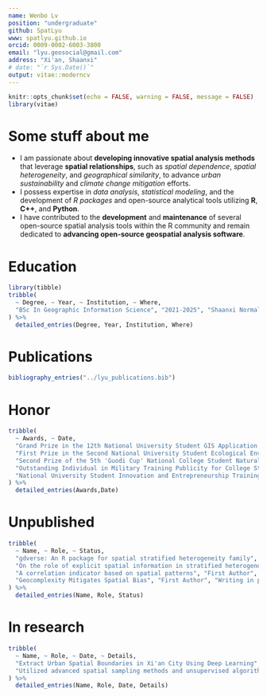 ```yaml
---
name: Wenbo Lv
position: "undergraduate"
github: SpatLyu
www: spatlyu.github.io
orcid: 0009-0002-6003-3800
email: "lyu.geosocial@gmail.com"
address: "Xi'an, Shaanxi"
# date: "`r Sys.Date()`"
output: vitae::moderncv
---
```


```r
knitr::opts_chunk$set(echo = FALSE, warning = FALSE, message = FALSE)
library(vitae)
```

# Some stuff about me

- I am passionate about **developing innovative spatial analysis methods** that leverage **spatial relationships**, such as *spatial dependence*, *spatial heterogeneity*, and *geographical similarity*, to advance *urban sustainability* and *climate change mitigation* efforts.
- I possess expertise in *data analysis*, *statistical modeling*, and the development of *R packages* and open-source analytical tools utilizing **R**, **C++**, and **Python**.
- I have contributed to the **development** and **maintenance** of several open-source spatial analysis tools within the R community and remain dedicated to **advancing open-source geospatial analysis software**.

# Education

```r
library(tibble)
tribble(
  ~ Degree, ~ Year, ~ Institution, ~ Where,
  "BSc In Geographic Information Science", "2021-2025", "Shaanxi Normal University", "Xi'an, Shaanxi",
) %>%
  detailed_entries(Degree, Year, Institution, Where)
```

# Publications

```r
bibliography_entries("../lyu_publications.bib")
```

# Honor

```r
tribble(
  ~ Awards, ~ Date,
  "Grand Prize in the 12th National University Student GIS Application Skills Competition", "2023.12",
  "First Prize in the Second National University Student Ecological Environment Management Research Innovation Competition", "2023.11",
  "Second Prize of the 5th 'Guodi Cup' National College Student Natural Resource Science and Technology Competition, China Society of Natural Resources", "2023.12",
  "Outstanding Individual in Military Training Publicity for College Students, Shaanxi Normal University", "2021.10",
  "National University Student Innovation and Entrepreneurship Training Program Qualified Completion", "2024.06"
) %>%
  detailed_entries(Awards,Date)
```

# Unpublished

```r
tribble(
  ~ Name, ~ Role, ~ Status,
  "gdverse: An R package for spatial stratified heterogeneity family", "First Author", "Submitting to TGIS",
  "On the role of explicit spatial information in stratified heterogeneity", "First Author", "Writing in progress, planning to submit to AAAG",
  "A correlation indicator based on spatial patterns", "First Author", "Writing in progress, planning to submit to IJGIS",
  "Geocomplexity Mitigates Spatial Bias", "First Author", "Writing in progress, planning to submit to IJGIS"
) %>%
  detailed_entries(Name, Role, Status)
```

# In research

```r
tribble(
  ~ Name, ~ Role, ~ Date, ~ Details,
  "Extract Urban Spatial Boundaries in Xi'an City Using Deep Learning", "Leader", "",
  "Utilized advanced spatial sampling methods and unsupervised algorithms to automatically generate sample sets. Employed geographically weighted neural networks combined with logistic regression to extract urban spatial boundaries"
) %>%
  detailed_entries(Name, Role, Date, Details)
```

<!-- # Developed Spatial Analysis Toolkit -->

<!-- ```{r} -->
<!-- tribble( -->
<!--   ~ Package, ~ Description, ~ Source, ~ Language, -->
<!--   "gdverse", "Analysis of Spatial Stratified Heterogeneity", "https://github.com/stscl/gdverse", -->
<!--   "R, C++, Python", -->
<!--   "sesp", "Spatially Explicit Stratified Power", "https://github.com/stscl/sesp", "R, C++", -->
<!--   "geocomplexity","Mitigate Spatial Bias Through Geographical Complexity","https://github.com/ausgis/geocomplexity","C++, R, C", -->
<!--   "cisp","A Correlation Indicator Based On Spatial Patterns","https://github.com/stscl/cisp","R", -->
<!--   "geosimilarity","Geographically Optimal Similarity","https://github.com/ausgis/geosimilarity","R", -->
<!--   "GD","Geographical Detectors for Assessing Spatial Factors","https://github.com/ausgis/GD","R", -->
<!--   "sdsfun","Spatial Data Science Complementary Features","https://github.com/stscl/sdsfun","R, C++", -->
<!--   "geocn","Loads Spatial Data Sets of China","https://github.com/stscl/geocn","R", -->
<!--   "qgisprocess","R package to use QGIS processing algorithms","https://github.com/r-spatial/qgisprocess","R", -->
<!--   "spEcula","Spatial Prediction Methods In R","https://github.com/SpatLyu/spEcula","R", -->
<!--   "tidyrgeoda","A tidy interface for rgeoda","https://github.com/SpatLyu/tidyrgeoda","R" -->
<!-- ) %>% -->
<!--   detailed_entries(Description, Package,  Source, Language) -->
<!-- ``` -->